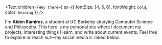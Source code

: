<Text
  children={`Hey there—`}
  sx={{ fontSize: [4, 5, 6], fontWeight: `bold`, color: `heading` }}
/>

I'm **Aiden Ramirez**, a student at UC Berkeley studying Computer Science and Philosophy. 
This here is my personal site where I document my projects, interesting things I learn, 
and write about current events. Feel free to explore or reach out—my social media is linked below.